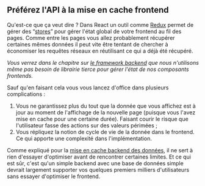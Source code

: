 ## Préférez l'API à la mise en cache frontend

Qu'est-ce que ça veut dire ? Dans React un outil comme [Redux](https://github.com/reduxjs/redux) permet de gérer des “[stores](https://redux.js.org/api/store)” pour gérer l'état global de votre frontend au fil des pages. Comme entre les pages vous allez probablement récupérer certaines mêmes données il peut vite être tentant de chercher à économiser les requêtes réseaux en réutilisant ce qui a déjà été récupéré.

_Vous verrez dans le chapitre sur [le framework backend](#et-le-framework-backend) que nous n'utilisons même pas besoin de librairie tierce pour gérer l'état de nos composants frontends._

Sauf qu'en faisant cela vous vous lancez d'office dans plusieurs complications :

1.  Vous ne garantissez plus du tout que la donnée que vous affichez est à jour au moment de l'affichage de la nouvelle page (puisque vous l'avez mise en cache pour une certaine durée). Faisant courir le risque que l'utilisateur fasse des actions sur des valeurs périmées ;
2.  Vous répliquez la notion de cycle de vie de la donnée dans le frontend. Ce qui apporte une complexité dans l'implémentation.

Comme expliqué pour la [mise en cache backend des données](#cache), il ne sert à rien d'essayer d'optimiser avant de rencontrer certaines limites. Et ce qui est sûr, c'est qu'un simple backend avec une base de données simple devrait largement supporter vos quelques premiers milliers d'utilisateurs sans essayer d'optimiser le frontend.
